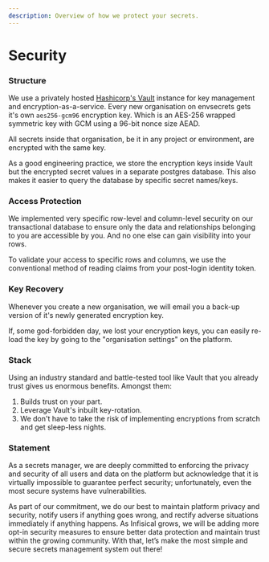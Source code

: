 ```yaml
---
description: Overview of how we protect your secrets.
---
```


# Security

### Structure

We use a privately hosted [Hashicorp's Vault](https://www.vaultproject.io/) instance for key management and encryption-as-a-service. Every new organisation on envsecrets gets it's own `aes256-gcm96` encryption key. Which is an AES-256 wrapped symmetric key with GCM using a 96-bit nonce size AEAD.

All secrets inside that organisation, be it in any project or environment, are encrypted with the same key.

As a good engineering practice, we store the encryption keys inside Vault but the encrypted secret values in a separate postgres database. This also makes it easier to query the database by specific secret names/keys.

### Access Protection

We implemented very specific row-level and column-level security on our transactional database to ensure only the data and relationships belonging to you are accessible by you. And no one else can gain visibility into your rows.

To validate your access to specific rows and columns, we use the conventional method of reading claims from your post-login identity token.

### Key Recovery

Whenever you create a new organisation, we will email you a back-up version of it's newly generated encryption key.

If, some god-forbidden day, we lost your encryption keys, you can easily re-load the key by going to the "organisation settings" on the platform.

### Stack

Using an industry standard and battle-tested tool like Vault that you already trust gives us enormous benefits. Amongst them:

1. Builds trust on your part.
2. Leverage Vault's inbuilt key-rotation.
3. We don't have to take the risk of implementing encryptions from scratch and get sleep-less nights.

### Statement

As a secrets manager, we are deeply committed to enforcing the privacy and security of all users and data on the platform but acknowledge that it is virtually impossible to guarantee perfect security; unfortunately, even the most secure systems have vulnerabilities.

As part of our commitment, we do our best to maintain platform privacy and security, notify users if anything goes wrong, and rectify adverse situations immediately if anything happens. As Infisical grows, we will be adding more opt-in security measures to ensure better data protection and maintain trust within the growing community. With that, let’s make the most simple and secure secrets management system out there!
